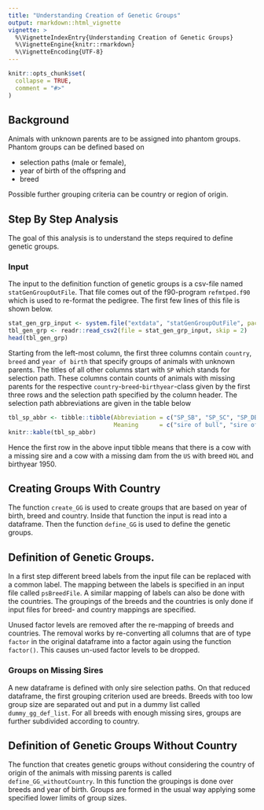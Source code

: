 ```yaml
---
title: "Understanding Creation of Genetic Groups"
output: rmarkdown::html_vignette
vignette: >
  %\VignetteIndexEntry{Understanding Creation of Genetic Groups}
  %\VignetteEngine{knitr::rmarkdown}
  %\VignetteEncoding{UTF-8}
---
```


```r
knitr::opts_chunk$set(
  collapse = TRUE,
  comment = "#>"
)
```


## Background
Animals with unknown parents are to be assigned into phantom groups. Phantom groups can be defined based on 

* selection paths (male or female), 
* year of birth of the offspring and
* breed

Possible further grouping criteria can be country or region of origin. 


## Step By Step Analysis
The goal of this analysis is to understand the steps required to define genetic groups. 

### Input
The input to the definition function of genetic groups is a csv-file named `statGenGroupOutFile`. That file comes out of the f90-program `refmtped.f90` which is used to re-format the pedigree. The first few lines of this file is shown below.

```r
stat_gen_grp_input <- system.file("extdata", "statGenGroupOutFile", package = "qgengroup")
tbl_gen_grp <- readr::read_csv2(file = stat_gen_grp_input, skip = 2)
head(tbl_gen_grp)
```

Starting from the left-most column, the first three columns contain `country`, `breed` and `year of birth` that specify groups of animals with unknown parents. The titles of all other columns start with `SP` which stands for selection path. These columns contain counts of animals with missing parents for the respective `country`-`breed`-`birthyear`-class given by the first three rows and the selection path specified by the column header. The selection path abbreviations are given in the table below

```r
tbl_sp_abbr <- tibble::tibble(Abbreviation = c("SP_SB", "SP_SC", "SP_DB", "SP_DC"),
                              Meaning      = c("sire of bull", "sire of cow", "dam of bull", "dam of cow"))
knitr::kable(tbl_sp_abbr)
```

Hence the first row in the above input tibble means that there is a cow with a missing sire and a cow with a missing dam from the `US` with breed `HOL` and birthyear 1950.


## Creating Groups With Country
The function `create_GG` is used to create groups that are based on year of birth, breed and country. Inside that function the input is read into a dataframe. Then the function `define_GG` is used to define the genetic groups. 


## Definition of Genetic Groups. 
In a first step different breed labels from the input file can be replaced with a common label. The mapping between the labels is specified in an input file called `psBreedFile`. A similar mapping of labels can also be done with the countries. The groupings of the breeds and the countries is only done if input files for breed- and country mappings are specified.

Unused factor levels are removed after the re-mapping of breeds and countries. The removal works by re-converting all columns that are of type `factor` in the original dataframe into a factor again using the function `factor()`. This causes un-used factor levels to be dropped.

### Groups on Missing Sires
A new dataframe is defined with only sire selection paths. On that reduced dataframe, the first grouping criterion used are breeds. Breeds with too low group size are separated out and put in a dummy list called `dummy_gg_def_list`. For all breeds with enough missing sires, groups are further subdivided according to country. 


## Definition of Genetic Groups Without Country
The function that creates genetic groups without considering the country of origin of the animals with missing parents is called `define_GG_withoutCountry`. In this function the groupings is done over breeds and year of birth. Groups are formed in the usual way applying some specified lower limits of group sizes.



